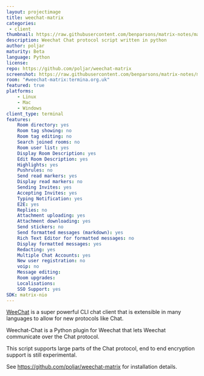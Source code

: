 ```yaml
---
layout: projectimage
title: weechat-matrix
categories: 
 - client
thumbnail: https://raw.githubusercontent.com/benparsons/matrix-notes/master/twim/weechat-matrix.png
description: Weechat Chat protocol script written in python
author: poljar
maturity: Beta
language: Python
license: 
repo: https://github.com/poljar/weechat-matrix
screenshot: https://raw.githubusercontent.com/benparsons/matrix-notes/master/twim/weechat-matrix.png
room: "#weechat-matrix:termina.org.uk"
featured: true
platforms:
    - Linux
    - Mac
    - Windows
client_type: terminal
features:
    Room directory: yes
    Room tag showing: no
    Room tag editing: no
    Search joined rooms: no
    Room user list: yes
    Display Room Description: yes
    Edit Room Description: yes
    Highlights: yes
    Pushrules: no
    Send read markers: yes
    Display read markers: no
    Sending Invites: yes
    Accepting Invites: yes
    Typing Notification: yes
    E2E: yes
    Replies: no
    Attachment uploading: yes
    Attachment downloading: yes
    Send stickers: no
    Send formatted messages (markdown): yes
    Rich Text Editor for formatted messages: no
    Display formatted messages: yes
    Redacting: yes
    Multiple Chat Accounts: yes
    New user registration: no
    voip: no
    Message editing: 
    Room upgrades: 
    Localisations: 
    SSO Support: yes
SDK: matrix-nio
---
```


[WeeChat](https://weechat.org/) is a super powerful CLI chat client that is extensible in many languages to allow for new protocols like Chat.

Weechat-Chat is a Python plugin for Weechat that lets Weechat communicate over the Chat protocol.

This script supports large parts of the Chat protocol, end to end encryption support is still experimental.

See <https://github.com/poljar/weechat-matrix> for installation details.
